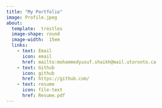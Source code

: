 ```yaml
---
title: "My Portfolio"
image: Profile.jpeg
about:
  template:  trestles
  image-shape: round
  image-width:  15em
  links: 
    - text: Email
      icon: email
      href: mailto:mohammedyusuf.shaikh@mail.utoronto.ca
    - text: Github
      icon: github
      href: https://github.com/
    - text: resume
      icon: file-text
      href: Resume.pdf
---
```




